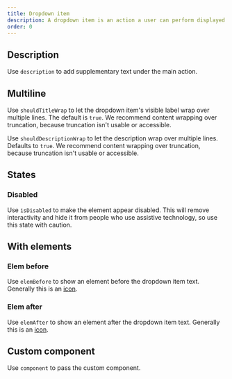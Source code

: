 ```yaml
---
title: Dropdown item
description: A dropdown item is an action a user can perform displayed in a group.
order: 0
---
```



## Description

Use `description` to add supplementary text under the main action.

<Example
  Component={DropdownItemDescription}
  packageName="@atlaskit/dropdown-menu"
/>

## Multiline

Use `shouldTitleWrap` to let the dropdown item's visible label wrap over multiple lines.
The default is `true`. We recommend content wrapping over truncation, because truncation isn't usable or accessible.

<Example
  Component={DropdownItemMultiline}
  packageName="@atlaskit/dropdown-menu"
/>

Use `shouldDescriptionWrap` to let the description wrap over multiple lines.
Defaults to `true`. We recommend content wrapping over truncation, because truncation isn't usable or accessible.

<Example
  Component={DropdownItemDescriptionMultiline}
  packageName="@atlaskit/dropdown-menu"
/>

## States

### Disabled

Use `isDisabled` to make the element appear disabled.
This will remove interactivity and hide it from people who use assistive technology, so use this state with caution.

<Example
  Component={DropdownItemDisabled}
  packageName="@atlaskit/dropdown-menu"
/>

## With elements

### Elem before

Use `elemBefore` to show an element before the dropdown item text.
Generally this is an [icon](/components/icon).

<Example
  Component={DropdownItemElementBefore}
  packageName="@atlaskit/dropdown-menu"
/>

### Elem after

Use `elemAfter` to show an element after the dropdown item text.
Generally this is an [icon](/components/icon).

<Example
  Component={DropdownItemElementAfter}
  packageName="@atlaskit/dropdown-menu"
/>

## Custom component

Use `component` to pass the custom component.

<Example
  Component={DropdownItemCustomComponent}
  packageName="@atlaskit/dropdown-menu"
/>
